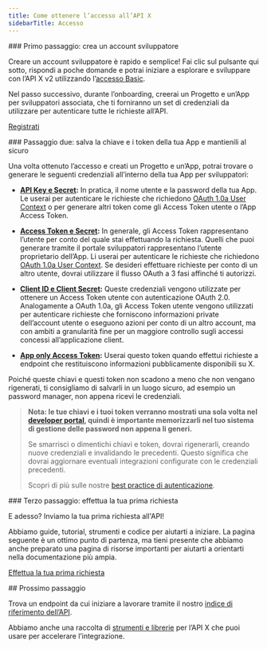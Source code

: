 ```yaml
---
title: Come ottenere l’accesso all’API X
sidebarTitle: Accesso
---
```


<div id="step-one-sign-up-for-a-developer-account">
  ### Primo passaggio: crea un account sviluppatore
</div>

Creare un account sviluppatore è rapido e semplice! Fai clic sul pulsante qui sotto, rispondi a poche domande e potrai iniziare a esplorare e sviluppare con l’API X v2 utilizzando l’[accesso Basic](https://developer.x.com/en/portal/products/basic).

Nel passo successivo, durante l’onboarding, creerai un Progetto e un’App per sviluppatori associata, che ti forniranno un set di credenziali da utilizzare per autenticare tutte le richieste all’API.

[Registrati](https://developer.x.com/en/portal/products/basic)

<div id="step-two-save-your-apps-key-and-tokens-and-keep-them-secure">
  ### Passaggio due: salva la chiave e i token della tua App e mantienili al sicuro
</div>

Una volta ottenuto l’accesso e creati un Progetto e un’App, potrai trovare o generare le seguenti credenziali all’interno della tua App per sviluppatori:

- **[API Key e Secret](https://developer.x.com/resources/fundamentals/authentication/api-key-and-secret):** In pratica, il nome utente e la password della tua App. Le userai per autenticare le richieste che richiedono [OAuth 1.0a User Context](/it/resources/fundamentals/authentication) o per generare altri token come gli Access Token utente o l’App Access Token.

- **[Access Token e Secret](https://developer.x.com/resources/fundamentals/authentication/obtaining-user-access-tokens):** In generale, gli Access Token rappresentano l’utente per conto del quale stai effettuando la richiesta. Quelli che puoi generare tramite il portale sviluppatori rappresentano l’utente proprietario dell’App. Li userai per autenticare le richieste che richiedono [OAuth 1.0a User Context](/it/resources/fundamentals/authentication). Se desideri effettuare richieste per conto di un altro utente, dovrai utilizzare il flusso OAuth a 3 fasi affinché ti autorizzi.

- **[Client ID e Client Secret](/it/resources/fundamentals/authentication#how-to-connect-to-endpoints-using-oauth-2-0-authorization-code-flow-with-pkce):** Queste credenziali vengono utilizzate per ottenere un Access Token utente con autenticazione OAuth 2.0. Analogamente a OAuth 1.0a, gli Access Token utente vengono utilizzati per autenticare richieste che forniscono informazioni private dell’account utente o eseguono azioni per conto di un altro account, ma con ambiti a granularità fine per un maggiore controllo sugli accessi concessi all’applicazione client.

- **[App only Access Token](/it/resources/fundamentals/authentication#bearer-token-also-known-as-app-only):** Userai questo token quando effettui richieste a endpoint che restituiscono informazioni pubblicamente disponibili su X.

Poiché queste chiavi e questi token non scadono a meno che non vengano rigenerati, ti consigliamo di salvarli in un luogo sicuro, ad esempio un password manager, non appena ricevi le credenziali.

> **Nota: le tue chiavi e i tuoi token verranno mostrati una sola volta nel [developer portal](/it/resources/fundamentals/developer-portal), quindi è importante memorizzarli nel tuo sistema di gestione delle password non appena li generi.**
>
> Se smarrisci o dimentichi chiavi e token, dovrai rigenerarli, creando nuove credenziali e invalidando le precedenti. Questo significa che dovrai aggiornare eventuali integrazioni configurate con le credenziali precedenti.
>
> Scopri di più sulle nostre [best practice di autenticazione](/it/resources/fundamentals/authentication#authentication-best-practices).

<div id="step-three-make-your-first-request">
  ### Terzo passaggio: effettua la tua prima richiesta
</div>

E adesso? Inviamo la tua prima richiesta all'API!

Abbiamo guide, tutorial, strumenti e codice per aiutarti a iniziare. La pagina seguente è un ottimo punto di partenza, ma tieni presente che abbiamo anche preparato una pagina di risorse importanti per aiutarti a orientarti nella documentazione più ampia.

[Effettua la tua prima richiesta](/it/x-api/getting-started/make-your-first-request)

<div id="next-step">
  ## Prossimo passaggio
</div>

Trova un endpoint da cui iniziare a lavorare tramite il nostro [indice di riferimento dell’API](/it/x-api/introduction).

Abbiamo anche una raccolta di [strumenti e librerie](/it/x-api/tools-and-libraries/overview) per l’API X che puoi usare per accelerare l’integrazione.